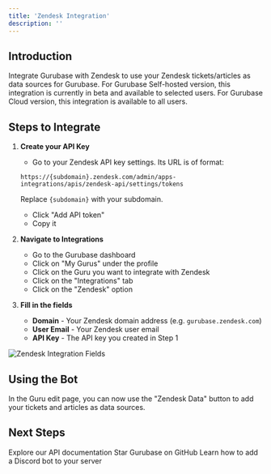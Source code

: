 ```yaml
---
title: 'Zendesk Integration'
description: ''
---
```


## Introduction

Integrate Gurubase with Zendesk to use your Zendesk tickets/articles as data sources for Gurubase.
<Note>
  For Gurubase Self-hosted version, this integration is currently in beta and available to selected users.
  For Gurubase Cloud version, this integration is available to all users.
</Note>

## Steps to Integrate

1. **Create your API Key**
    - Go to your Zendesk API key settings. Its URL is of format:

    `https://{subdomain}.zendesk.com/admin/apps-integrations/apis/zendesk-api/settings/tokens`
    
    Replace `{subdomain}` with your subdomain.
    - Click "Add API token"
    - Copy it

2. **Navigate to Integrations**
   - Go to the Gurubase dashboard
   - Click on "My Gurus" under the profile
   - Click on the Guru you want to integrate with Zendesk
   - Click on the "Integrations" tab
   - Click on the "Zendesk" option

3. **Fill in the fields**
    - **Domain** - Your Zendesk domain address (e.g. `gurubase.zendesk.com`)
    - **User Email** - Your Zendesk user email
    - **API Key** - The API key you created in Step 1

<Frame>
  <img src="/images/zendesk-fields.png" alt="Zendesk Integration Fields" />
</Frame>

## Using the Bot

In the Guru edit page, you can now use the "Zendesk Data" button to add your tickets and articles as data sources.

## Next Steps

<CardGroup cols={2}>
  <Card
    title="API Reference"
    icon="code"
    href="/api-reference/introduction"
  >
    Explore our API documentation
  </Card>
  <Card
    title="Star Gurubase on GitHub"
    icon="github"
    href="https://github.com/Gurubase/gurubase"
  >
    Star Gurubase on GitHub
  </Card>
  <Card
    title="Add Discord Bot to Your Server"
    icon="discord"
    href="/integrations/discord-bot"
  >
    Learn how to add a Discord bot to your server
  </Card>
</CardGroup>
